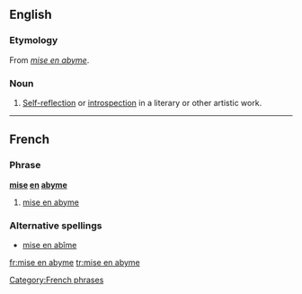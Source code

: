 ==English==

===Etymology===
From {{etyl|fr}} ''[[#French|mise en abyme]]''.

===Noun===
{{en-noun|-}}

# {{context|literary theory}} [[self-reflextion|Self-reflection]] or [[introspection]] in a literary or other artistic work.

----

==French==

===Phrase===
'''[[mise]] [[en]] [[abyme]]''' {{f}}

# [[#English|mise en abyme]]

===Alternative spellings===
* [[mise en abîme]]

[[Category:French phrases]]

[[fr:mise en abyme]]
[[tr:mise en abyme]]